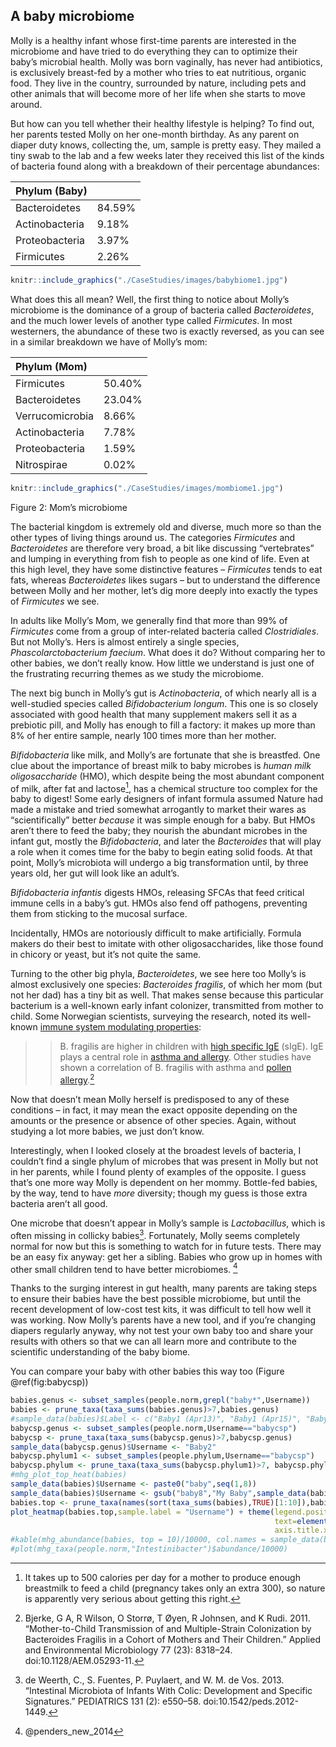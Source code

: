 ## A baby microbiome {#caseStudyBaby}

Molly is a healthy infant whose first-time parents are interested in the microbiome and have tried to do everything they can to optimize their baby’s microbial health. Molly was born vaginally, has never had antibiotics, is exclusively breast-fed by a mother who tries to eat nutritious, organic food. They live in the country, surrounded by nature, including pets and other animals that will become more of her life when she starts to move around.

But how can you tell whether their healthy lifestyle is helping? To find out, her parents tested Molly on her one-month birthday. As any parent on diaper duty knows, collecting the, um, sample is pretty easy. They mailed a tiny swab to the lab and a few weeks later they received this list of the kinds of bacteria found along with a breakdown of their percentage abundances:

  Phylum (Baby)    
  ---------------- --------
  Bacteroidetes    84.59%
  Actinobacteria   9.18%
  Proteobacteria   3.97%
  Firmicutes       2.26%

```r
knitr::include_graphics("./CaseStudies/images/babybiome1.jpg")
```


What does this all mean? Well, the first thing to notice about Molly's microbiome is the dominance of a group of bacteria called *Bacteroidetes*, and the much lower levels of another type called *Firmicutes*. In most westerners, the abundance of these two is exactly reversed, as you can see in a similar breakdown we have of Molly’s mom:

  Phylum (Mom)      
  ----------------- --------
  Firmicutes        50.40%
  Bacteroidetes     23.04%
  Verrucomicrobia   8.66%
  Actinobacteria    7.78%
  Proteobacteria    1.59%
  Nitrospirae       0.02%


```r
knitr::include_graphics("./CaseStudies/images/mombiome1.jpg")
```



Figure 2: Mom's microbiome

The bacterial kingdom is extremely old and diverse, much more so than the other types of living things around us. The categories *Firmicutes* and *Bacteroidetes* are therefore very broad, a bit like discussing “vertebrates” and lumping in everything from fish to people as one kind of life. Even at this high level, they have some distinctive features – *Firmicutes* tends to eat fats, whereas *Bacteroidetes* likes sugars – but to understand the difference between Molly and her mother, let’s dig more deeply into exactly the types of *Firmicutes* we see.

In adults like Molly’s Mom, we generally find that more than 99% of *Firmicutes* come from a group of inter-related bacteria called *Clostridiales*. But not Molly’s. Hers is almost entirely a single species, *Phascolarctobacterium faecium*. What does it do? Without comparing her to other babies, we don’t really know. How little we understand is just one of the frustrating recurring themes as we study the microbiome.

The next big bunch in Molly’s gut is *Actinobacteria*, of which nearly all is a well-studied species called *Bifidobacterium longum*. This one is so closely associated with good health that many supplement makers sell it as a prebiotic pill, and Molly has enough to fill a factory: it makes up more than 8% of her entire sample, nearly 100 times more than her mother.

*Bifidobacteria* like milk, and Molly’s are fortunate that she is breastfed. One clue about the importance of breast milk to baby microbes is *human milk oligosaccharide* (HMO), which despite being the most abundant component of milk, after fat and lactose^[It takes up to 500 calories per day for a mother to produce enough breastmilk to feed a child (pregnancy takes only an extra 300), so nature is apparently very serious about getting this right.], has a chemical structure too complex for the baby to digest! Some early designers of infant formula assumed Nature had made a mistake and tried somewhat arrogantly to market their wares as "scientifically" better *because* it was simple enough for a baby. But HMOs aren't there to feed the baby; they nourish the abundant microbes in the infant gut, mostly the *Bifidobacteria*, and later the *Bacteroides* that will play a role when it comes time for the baby to begin eating solid foods. At that point, Molly’s microbiota will undergo a big transformation until, by three years old, her gut will look like an adult’s.

_Bifidobacteria infantis_ digests HMOs, releasing SFCAs that feed critical immune cells in a baby's gut. HMOs also fend off pathogens, preventing them from sticking to the mucosal surface.

Incidentally, HMOs are notoriously difficult to make artificially. Formula makers do their best to imitate with other oligosaccharides, like those found in chicory or yeast, but it's not quite the same.

Turning to the other big phyla, *Bacteroidetes*, we see here too Molly’s is almost exclusively one species: *Bacteroides fragilis*, of which her mom (but not her dad) has a tiny bit as well. That makes sense because this particular bacterium is a well-known early infant colonizer, transmitted from mother to child. Some Norwegian scientists, surveying the research, noted its well-known [immune system modulating properties](http://aem.asm.org/content/77/23/8318.full):

> > B. fragilis are higher in children with [high specific IgE](http://aem.asm.org/content/77/23/8318.full#ref-32) (sIgE). IgE plays a central role in [asthma and allergy](http://aem.asm.org/content/77/23/8318.full#ref-34). Other studies have shown a correlation of B. fragilis with asthma and [pollen allergy](http://aem.asm.org/content/77/23/8318.full#ref-19).^[Bjerke, G A, R Wilson, O Storrø, T Øyen, R Johnsen, and K Rudi. 2011. “Mother-to-Child Transmission of and Multiple-Strain Colonization by Bacteroides Fragilis in a Cohort of Mothers and Their Children.” Applied and Environmental Microbiology 77 (23): 8318–24. doi:10.1128/AEM.05293-11.]

Now that doesn't mean Molly herself is predisposed to any of these conditions -- in fact, it may mean the exact opposite depending on the amounts or the presence or absence of other species. Again, without studying a lot more babies, we just don’t know.

Interestingly, when I looked closely at the broadest levels of bacteria, I couldn't find a single phylum of microbes that was present in Molly but not in her parents, while I found plenty of examples of the opposite. I guess that's one more way Molly is dependent on her mommy. Bottle-fed babies, by the way, tend to have *more* diversity; though my guess is those extra bacteria aren’t all good.

One microbe that doesn't appear in Molly's sample is *Lactobacillus*, which is often missing in collicky babies^[de Weerth, C., S. Fuentes, P. Puylaert, and W. M. de Vos. 2013. “Intestinal Microbiota of Infants With Colic: Development and Specific Signatures.” PEDIATRICS 131 (2): e550–58. doi:10.1542/peds.2012-1449.]. Fortunately, Molly seems completely normal for now but this is something to watch for in future tests. There may be an easy fix anyway: get her a sibling. Babies who grow up in homes with other small children tend to have better microbiomes. ^[@penders_new_2014]

Thanks to the surging interest in gut health, many parents are taking steps to ensure their babies have the best possible microbiome, but until the recent development of low-cost test kits, it was difficult to tell how well it was working. Now Molly’s parents have a new tool, and if you’re changing diapers regularly anyway, why not test your own baby too and share your results with others so that we can all learn more and contribute to the scientific understanding of the baby biome.

You can compare your baby with other babies this way too (Figure \@ref(fig:babycsp))

```r
babies.genus <- subset_samples(people.norm,grepl("baby*",Username))
babies <- prune_taxa(taxa_sums(babies.genus)>7,babies.genus)
#sample_data(babies)$Label <- c("Baby1 (Apr13)", "Baby1 (Apr15)", "Baby2")
babycsp.genus <- subset_samples(people.norm,Username=="babycsp")
babycsp <- prune_taxa(taxa_sums(babycsp.genus)>7,babycsp.genus)
sample_data(babycsp.genus)$Username <- "Baby2"
babycsp.phylum1 <- subset_samples(people.phylum,Username=="babycsp")
babycsp.phylum <- prune_taxa(taxa_sums(babycsp.phylum1)>7, babycsp.phylum1)
#mhg_plot_top_heat(babies)
sample_data(babies)$Username <- paste0("baby",seq(1,8))
sample_data(babies)$Username <- gsub("baby8","My Baby",sample_data(babies)$Username)
babies.top <- prune_taxa(names(sort(taxa_sums(babies),TRUE)[1:10]),babies)
plot_heatmap(babies.top,sample.label = "Username") + theme(legend.position = "off",# axis.title.y = element_text("None"),
                                                           text=element_text(size=5),
                                                           axis.title.x=element_blank())
#kable(mhg_abundance(babies, top = 10)/10000, col.names = sample_data(babies)$Label)
#plot(mhg_taxa(people.norm,"Intestinibacter")$abundance/10000)
```

 
